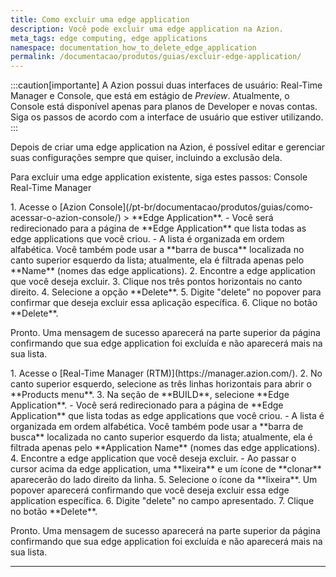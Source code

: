 ```yaml
---
title: Como excluir uma edge application
description: Você pode excluir uma edge application na Azion.
meta_tags: edge computing, edge applications
namespace: documentation_how_to_delete_edge_application
permalink: /documentacao/produtos/guias/excluir-edge-application/
---
```



:::caution[importante]
A Azion possui duas interfaces de usuário: Real-Time Manager e Console, que está em estágio de *Preview*. Atualmente, o Console está disponível apenas para planos de Developer e novas contas. Siga os passos de acordo com a interface de usuário que estiver utilizando.
:::

Depois de criar uma edge application na Azion, é possível editar e gerenciar suas configurações sempre que quiser, incluindo a exclusão dela.

Para excluir uma edge application existente, siga estes passos:
<Tabs client:visible>
    <Fragment slot="tab.console">Console</Fragment>
    <Fragment slot="tab.rtm">Real-Time Manager</Fragment>

<Fragment slot="panel.console">
1. Acesse o [Azion Console](/pt-br/documentacao/produtos/guias/como-acessar-o-azion-console/) > **Edge Application**.
    - Você será redirecionado para a página de **Edge Application** que lista todas as edge applications que você criou.
    - A lista é organizada em ordem alfabética. Você também pode usar a **barra de busca** localizada no canto superior esquerdo da lista; atualmente, ela é filtrada apenas pelo **Name** (nomes das edge applications).
2. Encontre a edge application que você deseja excluir.
3. Clique nos três pontos horizontais no canto direito.
4. Selecione a opção **Delete**.
5. Digite "delete" no popover para confirmar que deseja excluir essa aplicação específica.
6. Clique no botão **Delete**.

Pronto. Uma mensagem de sucesso aparecerá na parte superior da página confirmando que sua edge application foi excluída e não aparecerá mais na sua lista.
</Fragment>

<Fragment slot="panel.rtm">
1. Acesse o [Real-Time Manager (RTM)](https://manager.azion.com/).
2. No canto superior esquerdo, selecione as três linhas horizontais para abrir o **Products menu**.
3. Na seção de **BUILD**, selecione **Edge Application**.
    - Você será redirecionado para a página de **Edge Application** que lista todas as edge applications que você criou.
    - A lista é organizada em ordem alfabética. Você também pode usar a **barra de busca** localizada no canto superior esquerdo da lista; atualmente, ela é filtrada apenas pelo **Application Name** (nomes das edge applications).
4. Encontre a edge application que você deseja excluir.
    - Ao passar o cursor acima da edge application, uma **lixeira** e um ícone de **clonar** aparecerão do lado direito da linha.
5. Selecione o ícone da **lixeira**. Um popover aparecerá confirmando que você deseja excluir essa edge application específica.
6. Digite "delete" no campo apresentado.
7. Clique no botão **Delete**.

Pronto. Uma mensagem de sucesso aparecerá na parte superior da página confirmando que sua edge application foi excluída e não aparecerá mais na sua lista.
</Fragment>

</Tabs>

---

